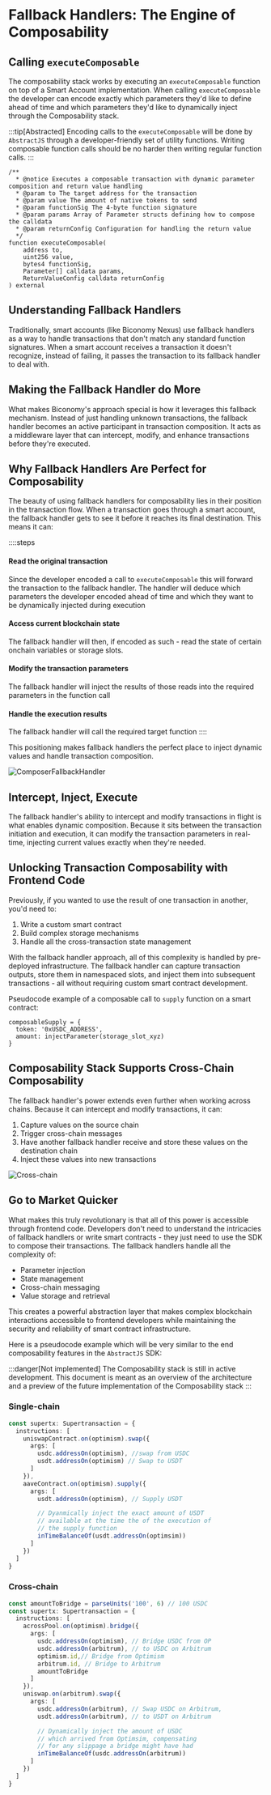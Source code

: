# Fallback Handlers: The Engine of Composability

## Calling `executeComposable`
The composability stack works by executing an `executeComposable` function on top of a Smart Account implementation. When 
calling `executeComposable` the developer can encode exactly which parameters they'd like to define ahead of time and which
parameters they'd like to dynamically inject through the Composability stack.

:::tip[Abstracted]
Encoding calls to the `executeComposable` will be done by `AbstractJS` through a developer-friendly
set of utility functions. Writing composable function calls should be no harder then writing regular 
function calls.
:::

```solidity
/**
  * @notice Executes a composable transaction with dynamic parameter composition and return value handling
  * @param to The target address for the transaction
  * @param value The amount of native tokens to send
  * @param functionSig The 4-byte function signature
  * @param params Array of Parameter structs defining how to compose the calldata
  * @param returnConfig Configuration for handling the return value
  */
function executeComposable(
    address to,
    uint256 value,
    bytes4 functionSig,
    Parameter[] calldata params,
    ReturnValueConfig calldata returnConfig
) external
```

## Understanding Fallback Handlers

Traditionally, smart accounts (like Biconomy Nexus) use fallback handlers as a way to handle transactions that don't match any standard function signatures. When a smart account receives a transaction it doesn't recognize, instead of failing, it passes the transaction to its fallback handler to deal with.

## Making the Fallback Handler do More

What makes Biconomy's approach special is how it leverages this fallback mechanism. Instead of just handling unknown transactions, the fallback handler becomes an active participant in transaction composition. It acts as a middleware layer that can intercept, modify, and enhance transactions before they're executed.


## Why Fallback Handlers Are Perfect for Composability

The beauty of using fallback handlers for composability lies in their position in the transaction flow. When a transaction goes through a smart account, the fallback handler gets to see it before it reaches its final destination. This means it can:

::::steps
#### Read the original transaction
Since the developer encoded a call to `executeComposable` this will forward the 
transaction to the fallback handler. The handler will deduce which parameters the
developer encoded ahead of time and which they want to be dynamically injected during execution

#### Access current blockchain state
The fallback handler will then, if encoded as such - read the state of certain onchain variables or
storage slots. 

#### Modify the transaction parameters
The fallback handler will inject the results of those reads into the required parameters in the 
function call

#### Handle the execution results
The fallback handler will call the required target function
::::

This positioning makes fallback handlers the perfect place to inject dynamic values and handle transaction composition.

![ComposerFallbackHandler](https://i.imgur.com/zESn9BO.png)


## Intercept, Inject, Execute

The fallback handler's ability to intercept and modify transactions in flight is what enables dynamic composition. Because it sits between the transaction initiation and execution, it can modify the transaction parameters in real-time, injecting current values exactly when they're needed.

## Unlocking Transaction Composability with Frontend Code

Previously, if you wanted to use the result of one transaction in another, you'd need to:
1. Write a custom smart contract
2. Build complex storage mechanisms
3. Handle all the cross-transaction state management

With the fallback handler approach, all of this complexity is handled by pre-deployed infrastructure. The fallback handler can capture transaction outputs, store them in namespaced slots, and inject them into subsequent transactions - all without requiring custom smart contract development.

Pseudocode example of a composable call to `supply` function on a smart contract:

```
composableSupply = {
  token: '0xUSDC_ADDRESS',
  amount: injectParameter(storage_slot_xyz)
}
```

## Composability Stack Supports Cross-Chain Composability

The fallback handler's power extends even further when working across chains. Because it can intercept and modify transactions, it can:
1. Capture values on the source chain
2. Trigger cross-chain messages
3. Have another fallback handler receive and store these values on the destination chain
4. Inject these values into new transactions

![Cross-chain](https://i.imgur.com/XbGIeDn.png)

## Go to Market Quicker

What makes this truly revolutionary is that all of this power is accessible through frontend code. Developers don't need to understand the intricacies of fallback handlers or write smart contracts - they just need to use the SDK to compose their transactions. The fallback handlers handle all the complexity of:
- Parameter injection
- State management
- Cross-chain messaging
- Value storage and retrieval

This creates a powerful abstraction layer that makes complex blockchain interactions accessible to frontend developers while maintaining the security and reliability of smart contract infrastructure.

Here is a pseudocode example which will be very similar to the end composability features in the 
`AbstractJS` SDK:

:::danger[Not implemented]
The Composability stack is still in active development. This document is meant as an overview of the 
architecture and a preview of the future implementation of the Composability stack
:::

### Single-chain
```ts
const supertx: Supertransaction = {
  instructions: [
    uniswapContract.on(optimism).swap({
      args: [
        usdc.addressOn(optimism), //swap from USDC
        usdt.addressOn(optimism) // Swap to USDT
      ]
    }),
    aaveContract.on(optimism).supply({
      args: [
        usdt.addressOn(optimism), // Supply USDT

        // Dyanmically inject the exact amount of USDT
        // available at the time the of the execution of 
        // the supply function
        inTimeBalanceOf(usdt.addressOn(optimsim)) 
      ]
    })
  ]
}
```

### Cross-chain
```ts
const amountToBridge = parseUnits('100', 6) // 100 USDC
const supertx: Supertransaction = {
  instructions: [
    acrossPool.on(optimism).bridge({
      args: [
        usdc.addressOn(optimism), // Bridge USDC from OP
        usdc.addressOn(arbitrum), // to USDC on Arbitrum
        optimism.id,// Bridge from Optimism
        arbitrum.id, // Bridge to Arbitrum
        amountToBridge
      ]
    }),
    uniswap.on(arbitrum).swap({
      args: [
        usdc.addressOn(arbitrum), // Swap USDC on Arbitrum,
        usdt.addressOn(arbitrum), // to USDT on Arbitrum 

        // Dynamically inject the amount of USDC
        // which arrived from Optimsim, compensating
        // for any slippage a bridge might have had
        inTimeBalanceOf(usdc.addressOn(arbitrum))
      ]
    })
  ]
}
```